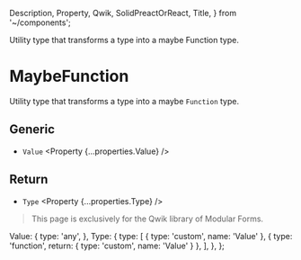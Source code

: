   Description,
  Property,
  Qwik,
  SolidPreactOrReact,
  Title,
} from '~/components';

<Title>MaybeFunction</Title>
<Description>
  Utility type that transforms a type into a maybe Function type.
</Description>

# MaybeFunction

<Qwik block>

Utility type that transforms a type into a maybe `Function` type.

## Generic

- `Value` <Property {...properties.Value} />

## Return

- `Type` <Property {...properties.Type} />

</Qwik>

<SolidPreactOrReact block>

<HttpStatusCode code={404} />

> This page is exclusively for the Qwik library of Modular Forms.

</SolidPreactOrReact>

  Value: {
    type: 'any',
  },
  Type: {
    type: [
      { type: 'custom', name: 'Value' },
      { type: 'function', return: { type: 'custom', name: 'Value' } },
    ],
  },
};
